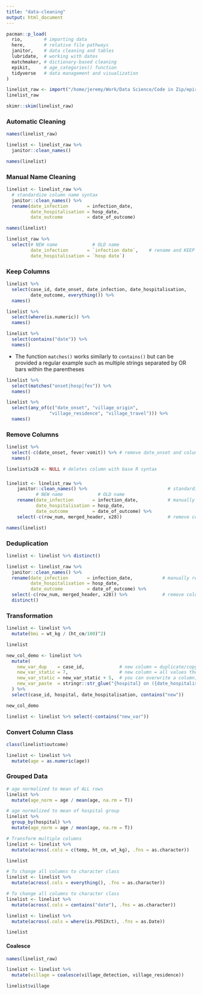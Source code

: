 ```yaml
---
title: "data-cleaning"
output: html_document
---
```


```r
pacman::p_load(
  rio,        # importing data  
  here,       # relative file pathways  
  janitor,    # data cleaning and tables
  lubridate,  # working with dates
  matchmaker, # dictionary-based cleaning
  epikit,     # age_categories() function
  tidyverse   # data management and visualization
)
```

```r
linelist_raw <- import("/home/jeremy/Work/Data Science/Code in Zip/epirhandbook/linelist_raw.xlsx")
linelist_raw
```

```r
skimr::skim(linelist_raw)
```

### Automatic Cleaning

```r
names(linelist_raw)
```

```r
linelist <- linelist_raw %>%
  janitor::clean_names()

names(linelist)
```

### Manual Name Cleaning

```r
linelist <- linelist_raw %>%
  # standardize column name syntax
  janitor::clean_names() %>%
  rename(date_infection       = infection_date,
         date_hospitalisation = hosp_date,
         date_outcome         = date_of_outcome)

names(linelist)
```

```r
linelist_raw %>% 
  select(# NEW name             # OLD name
         date_infection       = `infection date`,    # rename and KEEP ONLY these columns
         date_hospitalisation = `hosp date`)
```

### Keep Columns

```r
linelist %>%
  select(case_id, date_onset, date_infection, date_hospitalisation,
         date_outcome, everything()) %>%
  names()
```

```r
linelist %>%
  select(where(is.numeric)) %>%
  names()
```

```r
linelist %>%
  select(contains("date")) %>%
  names()
```

-   The function `matches()` works similarly to `contains()` but can be provided a regular example such as multiple strings separated by OR bars within the parentheses

```r
linelist %>%
  select(matches("onset|hosp|fev")) %>%
  names()
```

```r
linelist %>%
  select(any_of(c("date_onset", "village_origin", 
                "village_residence", "village_travel"))) %>%
  names()
```

### Remove Columns

```r
linelist %>%
  select(-c(date_onset, fever:vomit)) %>% # remove date_onset and columns starting from fever to vomit
  names()
```

```r
linelist$x28 <- NULL # deletes column with base R syntax
```

### 

```r
linelist <- linelist_raw %>%
    janitor::clean_names() %>%                              # standardize column name syntax 
           # NEW name             # OLD name
    rename(date_infection       = infection_date,           # manually re-name columns
           date_hospitalisation = hosp_date,
           date_outcome         = date_of_outcome) %>% 
    select(-c(row_num, merged_header, x28))                 # remove column

names(linelist)
```

### Deduplication

```r
linelist <- linelist %>% distinct()
```

```r
linelist <- linelist_raw %>%
  janitor::clean_names() %>%
  rename(date_infection       = infection_date,           # manually re-name columns
         date_hospitalisation = hosp_date,
         date_outcome         = date_of_outcome) %>% 
  select(-c(row_num, merged_header, x28)) %>%             # remove column
  distinct()
```

### Transformation

```r
linelist <- linelist %>%
  mutate(bmi = wt_kg / (ht_cm/100)^2)

linelist
```

```r
new_col_demo <- linelist %>%                       
  mutate(
    new_var_dup    = case_id,             # new column = duplicate/copy another existing column
    new_var_static = 7,                   # new column = all values the same
    new_var_static = new_var_static + 5,  # you can overwrite a column, and it can be a calculation using other variables
    new_var_paste  = stringr::str_glue("{hospital} on ({date_hospitalisation})") # new column = pasting together values from other columns
  ) %>% 
  select(case_id, hospital, date_hospitalisation, contains("new"))        # show only new columns, for demonstration purposes

new_col_demo
```

```r
linelist <- linelist %>% select(-contains("new_var"))
```

### Convert Column Class

```r
class(linelist$outcome)
```

```r
linelist <- linelist %>% 
  mutate(age = as.numeric(age))
```

### Grouped Data

```r
# age normalized to mean of ALL rows
linelist %>% 
  mutate(age_norm = age / mean(age, na.rm = T))

# age normalized to mean of hospital group
linelist %>% 
  group_by(hospital) %>% 
  mutate(age_norm = age / mean(age, na.rm = T))
```

```r
# Transform multiple columns
linelist <- linelist %>% 
  mutate(across(.cols = c(temp, ht_cm, wt_kg), .fns = as.character))

linelist
```

```r
# To change all columns to character class
linelist <- linelist %>% 
  mutate(across(.cols = everything(), .fns = as.character))
```

```r
# To change all columns to character class
linelist <- linelist %>% 
  mutate(across(.cols = contains("date"), .fns = as.character))
```

```r
linelist <- linelist %>% 
  mutate(across(.cols = where(is.POSIXct), .fns = as.Date))

linelist
```

#### Coalesce

```r
names(linelist_raw)
```

```r
linelist <- linelist %>%
  mutate(village = coalesce(village_detection, village_residence))

linelist$village
```
